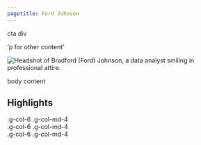 ```yaml
---
pagetitle: Ford Johnson
---
```


::: {.column-page}

::: {.grid}

::: {.g-col-12 .g-col-md-8}


::: {.grid}

::: {.g-col-12 .g-col-md-8}

cta div

:::

:::

'p for other content'

:::

::: {.g-col-12 .g-col-md-4}

<img src="images/profile.jpg" alt="Headshot of Bradford (Ford) Johnson, a data analyst smiling in professional attire." id="profile-image"/>

:::

:::

body content

:::

<!-- next section -->

::: {.column-screen}
::: {.highlight-banner}

::: {.column-page}

## Highlights

::: {.grid}

<div class="g-col-6 g-col-md-4">.g-col-6 .g-col-md-4</div>
<div class="g-col-6 g-col-md-4">.g-col-6 .g-col-md-4</div>
<div class="g-col-6 g-col-md-4">.g-col-6 .g-col-md-4</div>

:::

:::

:::

:::